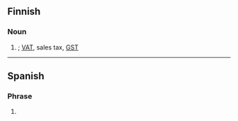 {{also|alv|älv|alv.}}
==Finnish==

===Noun===
{{head|fi|noun}}

# {{lb|fi|taxation}} {{initialism of|fi|arvonlisävero}}; {{q|British}} [[VAT]], {{q|Canada and US}} sales tax, {{q|Australia and New Zealand}} [[GST]]

----

==Spanish==

===Phrase===
{{head|es|phrase}}

# {{lb|es|Honduras|Mexico|vulgar|slang}} {{initialism of|es|a la verga}}